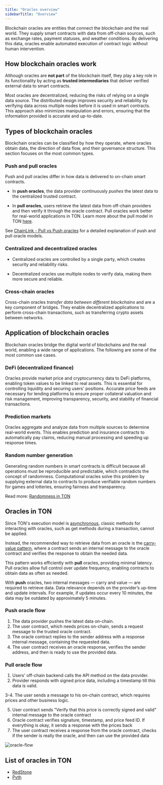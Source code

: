 ```yaml
---
title: "Oracles overview"
sidebarTitle: "Overview"
---
```


Blockchain oracles are entities that connect the blockchain and the real world. They supply smart contracts with data from off-chain sources, such as exchange rates, payment statuses, and weather conditions. By delivering this data, oracles enable automated execution of contract logic without human intervention.

## How blockchain oracles work

Although oracles are **not part** of the blockchain itself, they play a key role in its functionality by acting as **trusted intermediaries** that deliver verified external data to smart contracts.

Most oracles are decentralized, reducing the risks of relying on a single data source. The distributed design improves security and reliability by verifying data across multiple nodes before it is used in smart contracts. This approach also minimizes manipulation and errors, ensuring that the information provided is accurate and up-to-date.

## Types of blockchain oracles

Blockchain oracles can be classified by how they operate, where oracles obtain data, the direction of data flow, and their governance structure. This section focuses on the most common types.

### Push and pull oracles

Push and pull oracles differ in how data is delivered to on-chain smart contracts.

- In **push oracles**, the data provider continuously _pushes_ the latest data to the centralized trusted contract.

- In **pull oracles**, users retrieve the latest data from off-chain providers and then verify it through the oracle contract. Pull oracles work better for real-world applications in TON. Learn more about the pull model in TON [here](#oracles-in-ton).

See [ChainLink - Pull vs Push oracles](https://chain.link/education-hub/pull-oracles-vs-push-oracles) for a detailed explanation of push and pull oracle models.

### Centralized and decentralized oracles

- Centralized oracles are controlled by a single party, which creates security and reliability risks.

- Decentralized oracles use multiple nodes to verify data, making them more secure and reliable.

### Cross-chain oracles

Cross-chain oracles _transfer data between different blockchains_ and are a key component of bridges. They enable decentralized applications to perform cross-chain transactions, such as transferring crypto assets between networks.

## Application of blockchain oracles

Blockchain oracles bridge the digital world of blockchains and the real world, enabling a wide range of applications. The following are some of the most common use cases.

### DeFi (decentralized finance)

Oracles provide market price and cryptocurrency data to DeFi platforms, enabling token values to be linked to real assets. This is essential for controlling liquidity and securing users' positions. Accurate price feeds are necessary for lending platforms to ensure proper collateral valuation and risk management, improving transparency, security, and stability of financial transactions.

### Prediction markets

Oracles aggregate and analyze data from multiple sources to determine real-world events. This enables prediction and insurance contracts to automatically pay claims, reducing manual processing and speeding up response times.

### Random number generation

Generating random numbers in smart contracts is difficult because all operations must be reproducible and predictable, which contradicts the concept of randomness. Computational oracles solve this problem by supplying external data to contracts to produce verifiable random numbers for games and lotteries, ensuring fairness and transparency.

Read more: [Randomness in TON](/contract-dev/random)

## Oracles in TON

Since TON's execution model is [asynchronous](/from-ethereum), classic methods for interacting with oracles, such as get methods during a transaction, cannot be applied.

Instead, the recommended way to retrieve data from an oracle is the [carry-value pattern](/contract-dev/carry-value), where a contract sends an internal message to the oracle contract and verifies the response to obtain the needed data.

This pattern works efficiently with **pull** oracles, providing minimal latency. Pull oracles allow full control over update frequency, enabling contracts to obtain data as often as needed.

With **push** oracles, two internal messages — carry and value — are required to retrieve data. Data relevance depends on the provider’s up-time and update intervals. For example, if updates occur every 10 minutes, the data may be outdated by approximately 5 minutes.

### Push oracle flow

1. The data provider pushes the latest data on-chain.
1. The user contract, which needs prices on-chain, sends a request message to the trusted oracle contract.
1. The oracle contract replies to the sender address with a response internal message, containing the requested data.
1. The user contract receives an oracle response, verifies the sender address, and then is ready to use the provided data.

### Pull oracle flow

1. Users' off-chain backend calls the API method on the data provider.
1. Provider responds with signed price data, including a timestamp till this data is valid.

3-4. The user sends a message to his on-chain contract, which requires prices and other business logic.

5. User contract sends "Verify that this price is correctly signed and valid" internal message to the oracle contract
5. Oracle contract verifies signature, timestamp, and price feed ID. If everything is okay, it sends a response with the prices back
5. The user contract receives a response from the oracle contract, checks if the sender is really the oracle, and then can use the provided data

![oracle-flow](/resources/images/oracles/oracle-flow.svg)

## List of oracles in TON

- [RedStone](/ecosystem/interoperability/oracles/redstone)
- [Pyth](/ecosystem/interoperability/oracles/pyth)
